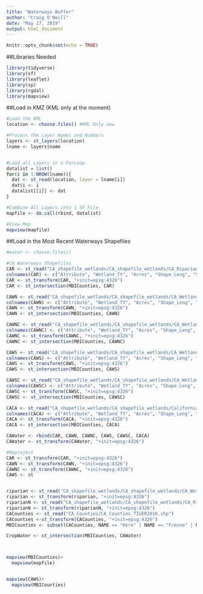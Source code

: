 ```yaml
---
title: "Waterways Buffer"
author: "Craig O'Neill"
date: "May 17, 2019"
output: html_document
---
```


```r
knitr::opts_chunk$set(echo = TRUE)
```

##Libraries Needed

```r
library(tidyverse)
library(sf)
library(leaflet)
library(sp)
library(rgdal)
library(mapview)
```

##Load in KMZ (KML only at the moment)


```r
#Load the KML
location <- choose.files() #KML Only now

#Process the Layer Names and Numbers
layers <- st_layers(location)
lname <- layers$name


#Load all Layers in a ForLoop
datalist = list()
for(i in 1:NROW(lname)){
  dat <- st_read(location, layer = lname[i])
  dat$i <- i
  datalist[[i]] <- dat
}

#Combine All Layers into 1 SF File
mapfile <- do.call(rbind, datalist)

#View Map
mapview(mapfile)
```

##Load in the Most Recent Waterways Shapefiles

```r
#water <- choose.files()

#CA Waterways Shapefiles
CAR <- st_read("CA_shapefile_wetlands/CA_shapefile_wetlands/CA_Riparian.shp") #CA_Riparian
colnames(CAR) <- c("Attribute", "Wetland_TY", "Acres", "Shape_Leng", "Shape_Area", "geometry")
CAR <- st_transform(CAR, "+init=epsg:4326")
CAR <- st_intersection(MBICounties, CAR)

CAWN <- st_read("CA_shapefile_wetlands/CA_shapefile_wetlands/CA_Wetlands_North.shp") #CA Wetlands North
colnames(CAWN) <- c("Attribute", "Wetland_TY", "Acres", "Shape_Leng", "Shape_Area", "geometry")
CAWN <- st_transform(CAWN, "+init=epsg:4326")
CAWN <- st_intersection(MBICounties, CAWN)

CAWNC <- st_read("CA_shapefile_wetlands/CA_shapefile_wetlands/CA_Wetlands_NorthCentral.shp") #CA Wetlands North Central
colnames(CAWNC) <- c("Attribute", "Wetland_TY", "Acres", "Shape_Leng", "Shape_Area", "geometry")
CAWNC <- st_transform(CAWNC, "+init=epsg:4326")
CAWNC <- st_intersection(MBICounties, CAWNC)

CAWS <- st_read("CA_shapefile_wetlands/CA_shapefile_wetlands/CA_Wetlands_South.shp") #CA Wetlands South
colnames(CAWS) <- c("Attribute", "Wetland_TY", "Acres", "Shape_Leng", "Shape_Area", "geometry")
CAWS <- st_transform(CAWS, "+init=epsg:4326")
CAWS <- st_intersection(MBICounties, CAWS)

CAWSC <- st_read("CA_shapefile_wetlands/CA_shapefile_wetlands/CA_Wetlands_SouthCentral.shp") #CA Wetlands South Central
colnames(CAWSC) <- c("Attribute", "Wetland_TY", "Acres", "Shape_Leng", "Shape_Area", "geometry")
CAWSC <- st_transform(CAWSC, "+init=epsg:4326")
CAWSC <- st_intersection(MBICounties, CAWSC)

CACA <- st_read("CA_shapefile_wetlands/CA_shapefile_wetlands/California.shp") #California
colnames(CACA) <- c("Attribute", "Wetland_TY", "Acres", "Shape_Leng", "Shape_Area", "geometry")
CACA <- st_transform(CACA, "+init=epsg:4326")
CACA <- st_intersection(MBICounties, CACA)

CAWater <- rbind(CAR, CAWN, CAWNC, CAWS, CAWSC, CACA)
CAWater <- st_transform(CAWater, "+init=epsg:4326")

#Reproject
CAR <- st_transform(CAR, "+init=epsg:4326")
CAWN <- st_transform(CAWN, "+init=epsg:4326")
CAWNC <- st_transform(CAWNC, "+init=epsg:4326")
CAWS <- st


riparian <- st_read("CA_shapefile_wetlands/CA_shapefile_wetlands/CA_Wetlands_South.shp")
riparian <- st_transform(riparian, "+init=epsg:4326")
riparianN <- st_read("CA_shapefile_wetlands/CA_shapefile_wetlands/CA_Riparian.shp")
riparianN <- st_transform(riparianN, "+init=epsg:4326")
CACounties <- st_read("CA_Counties/CA_Counties_TIGER2016.shp")
CACounties <-st_transform(CACounties, "+init=epsg:4326")
MBICounties <- subset(CACounties, NAME == "Kern" | NAME == "Fresno" | NAME == "Mariposa" | NAME == "Tulare" | NAME == "Kings" | NAME == "Madera" | NAME == "Merced")

CropWater <- st_intersection(MBICounties, CAWater)



mapview(MBICounties)+
  mapview(mapfile)


mapview(CAWS)+
  mapview(MBICounties)

```

